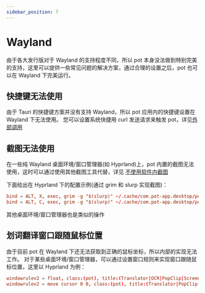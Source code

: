 ```yaml
---
sidebar_position: 7
---
```


# Wayland

由于各大发行版对于 Wayland 的支持程度不同，所以 pot 本身没法做到特别完美的支持，这里可以提供一些常见问题的解决方案，通过合理的设置之后，pot 也可以在 Wayland 下完美运行。

## 快捷键无法使用

由于 Tauri 的快捷键方案并没有支持 Wayland，所以 pot 应用内的快捷键设置在 Wayland 下无法使用。 您可以设置系统快捷用 curl 发送请求来触发 pot，详见[外部调用](#外部调用)

## 截图无法使用

在一些纯 Wayland 桌面环境/窗口管理器(如 Hyprland)上，pot 内置的截图无法使用，这时可以通过使用其他截图工具代替，详见 [不使用软件内截图](#不使用软件内截图)

下面给出在 Hyprland 下的配置示例(通过 grim 和 slurp 实现截图)：

```conf
bind = ALT, X, exec, grim -g "$(slurp)" ~/.cache/com.pot-app.desktop/pot_screenshot_cut.png && curl "127.0.0.1:60828/ocr_recognize?screenshot=false"
bind = ALT, C, exec, grim -g "$(slurp)" ~/.cache/com.pot-app.desktop/pot_screenshot_cut.png && curl "127.0.0.1:60828/ocr_translate?screenshot=false"
```

其他桌面环境/窗口管理器也是类似的操作

## 划词翻译窗口跟随鼠标位置

由于目前 pot 在 Wayland 下还无法获取到正确的鼠标坐标，所以内部的实现无法工作。 对于某些桌面环境/窗口管理器，可以通过设置窗口规则来实现窗口跟随鼠标位置，这里以 Hyprland 为例：

```conf
windowrulev2 = float, class:(pot), title:(Translator|OCR|PopClip|Screenshot Translate) # Translation window floating
windowrulev2 = move cursor 0 0, class:(pot), title:(Translator|PopClip|Screenshot Translate) # Translation window follows the mouse position.
```

<div
  class="wwads-cn wwads-vertical wwads-sticky"
  data-id="285"
  style={{ maxWidth: "180px" }}
></div>
